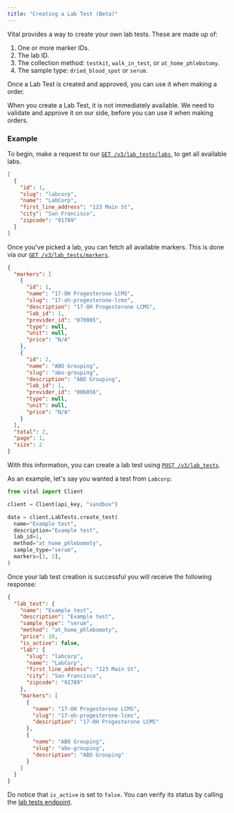 ```yaml
---
title: "Creating a Lab Test (Beta)"
---
```


Vital provides a way to create your own lab tests. These are made up of:

1. One or more marker IDs.
2. The lab ID.
3. The collection method: `testkit`, `walk_in_test`, or `at_home_phlebotomy`.
4. The sample type: `dried_blood_spot` or `serum`.

Once a Lab Test is created and approved, you can use it when making a order.

<Warning>
  When you create a Lab Test, it is not immediately available. We need to
  validate and approve it on our side, before you can use it when making orders.
</Warning>

### Example

To begin, make a request to our [`GET /v3/lab_tests/labs`](/api-reference/lab-testing/labs), to get all available labs.

```json Get all available labs
[
  {
    "id": 1,
    "slug": "labcorp",
    "name": "LabCorp",
    "first_line_address": "123 Main St",
    "city": "San Francisco",
    "zipcode": "91789"
  }
]
```

Once you've picked a lab, you can fetch all available markers. This is done via our [`GET /v3/lab_tests/markers`](/api-reference/lab-testing/biomarkers).

```json Get all markers
{
  "markers": [
    {
      "id": 1,
      "name": "17-OH Progesterone LCMS",
      "slug": "17-oh-progesterone-lcms",
      "description": "17-OH Progesterone LCMS",
      "lab_id": 1,
      "provider_id": "070085",
      "type": null,
      "unit": null,
      "price": "N/A"
    },
    {
      "id": 2,
      "name": "ABO Grouping",
      "slug": "abo-grouping",
      "description": "ABO Grouping",
      "lab_id": 1,
      "provider_id": "006056",
      "type": null,
      "unit": null,
      "price": "N/A"
    }
  ],
  "total": 2,
  "page": 1,
  "size": 2
}
```

With this information, you can create a lab test using [`POST /v3/lab_tests`](/api-reference/lab-testing/post-test).

As an example, let's say you wanted a test from `Labcorp`:

```python Create a new test
from vital import Client

client = Client(api_key, "sandbox")

data = client.LabTests.create_test(
  name="Example test",
  description="Example test",
  lab_id=1,
  method="at_home_phlebomoty",
  sample_type="serum",
  markers=[1, 2],
)
```

Once your lab test creation is successful you will receive the following response:

```json
{
  "lab_test": {
    "name": "Example test",
    "description": "Example test",
    "sample_type": "serum",
    "method": "at_home_phlebomoty",
    "price": 10,
    "is_active": false,
    "lab": {
      "slug": "labcorp",
      "name": "LabCorp",
      "first_line_address": "123 Main St",
      "city": "San Francisco",
      "zipcode": "91789"
    },
    "markers": [
      {
        "name": "17-OH Progesterone LCMS",
        "slug": "17-oh-progesterone-lcms",
        "description": "17-OH Progesterone LCMS"
      },
      {
        "name": "ABO Grouping",
        "slug": "abo-grouping",
        "description": "ABO Grouping"
      }
    ]
  }
}
```

Do notice that `is_active` is set to `false`. You can verify its status by calling the [lab tests endpoint](/api-reference/lab-testing/tests).
